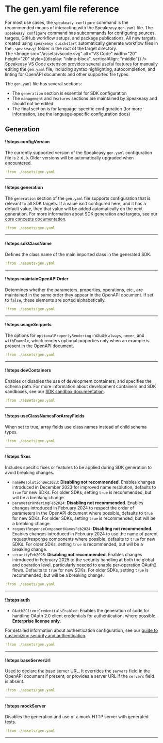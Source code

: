 
# The gen.yaml file reference

<Callout title="Tip" type="info">

For most use cases, the `speakeasy configure` command is the recommended means of interacting with the Speakeasy `gen.yaml` file. The `speakeasy configure` command has subcommands for configuring sources, targets, GitHub workflow setups, and package publications. All new targets created using `speakeasy quickstart` automatically generate workflow files in the `.speakeasy/` folder in the root of the target directory.
<br/>
The <Image src="/assets/vscode.svg" alt="VS Code" width="20" height="20" style={{display: "inline-block", verticalAlign: "middle"}} /> [Speakeasy VS Code extension](https://marketplace.visualstudio.com/items?itemName=Speakeasy.speakeasy-vscode-extension) provides several useful features for manually editing the `gen.yaml` file, including syntax highlighting, autocompletion, and linting for OpenAPI documents and other supported file types.

</Callout>

The `gen.yaml` file has several sections:

- The `generation` section is essential for SDK configuration
- The `management` and `features` sections are maintained by Speakeasy and should not be edited
- The final section is for language-specific configuration (for more information, see the language-specific configuration docs)

## Generation

<Spotlight>

#### !!steps configVersion

The currently supported version of the Speakeasy `gen.yaml` configuration file is `2.0.0`. Older versions will be automatically upgraded when encountered.

```yaml ! gen.yaml focus=1
!from ./assets/gen.yaml
```

---

#### !!steps generation

The `generation` section of the `gen.yaml` file supports configuration that is relevant to all SDK targets. If a value isn&apos;t configured here, and it has a default value, then that value will be added automatically on the next generation. For more information about SDK generation and targets, see our [core concepts documentation](/docs/core-concepts#sdk-generation).

```yaml ! gen.yaml focus=2:17
!from ./assets/gen.yaml
```

---

#### !!steps sdkClassName

Defines the class name of the main imported class in the generated SDK.

```yaml ! gen.yaml focus=3
!from ./assets/gen.yaml
```

---

#### !!steps maintainOpenAPIOrder

Determines whether the parameters, properties, operations, etc., are maintained in the same order they appear in the OpenAPI document. If set to `false`, these elements are sorted alphabetically.

```yaml ! gen.yaml focus=4
!from ./assets/gen.yaml
```

---

#### !!steps usageSnippets

The options for `optionalPropertyRendering` include `always`, `never`, and `withExample`, which renders optional properties only when an example is present in the OpenAPI document.

```yaml ! gen.yaml focus=5:6
!from ./assets/gen.yaml
```

---

#### !!steps devContainers

Enables or disables the use of development containers, and specifies the schema path. For more information about development containers and SDK sandboxes, see our [SDK sandbox documentation](/docs/manage/sdk-sandbox).

```yaml ! gen.yaml focus=7:9
!from ./assets/gen.yaml
```

---

#### !!steps useClassNamesForArrayFields

When set to true, array fields use class names instead of child schema types.

```yaml ! gen.yaml focus=10
!from ./assets/gen.yaml
```

---

#### !!steps fixes

Includes specific fixes or features to be applied during SDK generation to avoid breaking changes.

- `nameResolutionDec2023`: **Disabling not recommended**. Enables changes introduced in December 2023 for improved name resolution, defaults to `true` for new SDKs. For older SDKs, setting `true` is recommended, but will be a breaking change.
- `parameterOrderingFeb2024`: **Disabling not recommended**. Enables changes introduced in February 2024 to respect the order of parameters in the OpenAPI document where possible, defaults to `true` for new SDKs. For older SDKs, setting `true` is recommended, but will be a breaking change.
- `requestResponseComponentNamesFeb2024`: **Disabling not recommended**. Enables changes introduced in February 2024 to use the name of parent request/response components where possible, defaults to `true` for new SDKs. For older SDKs, setting `true` is recommended, but will be a breaking change.
- `securityFeb2025`: **Disabling not recommended**. Enables changes introduced in February 2025 to the security handling at both the global and operation level, particularly needed to enable per-operation OAuth2 flows. Defaults to `true` for new SDKs. For older SDKs, setting `true` is recommended, but will be a breaking change.

```yaml ! gen.yaml focus=11:15
!from ./assets/gen.yaml
```

---

#### !!steps auth

- `OAuth2ClientCredentialsEnabled`: Enables the generation of code for handling OAuth 2.0 client credentials for authentication, where possible. **Enterprise license only**.

For detailed information about authentication configuration, see our [guide to customizing security and authentication](/docs/customize/authentication/configuration).

```yaml ! gen.yaml focus=16:17
!from ./assets/gen.yaml
```

---

#### !!steps baseServerUrl

Used to declare the base server URL. It overrides the `servers` field in the OpenAPI document if present, or provides a server URL if the `servers` field is absent.

```yaml ! gen.yaml focus=18
!from ./assets/gen.yaml
```

---

#### !!steps mockServer

Disables the generation and use of a mock HTTP server with generated tests.

```yaml ! gen.yaml focus=19:20
!from ./assets/gen.yaml
```

---

</Spotlight>
